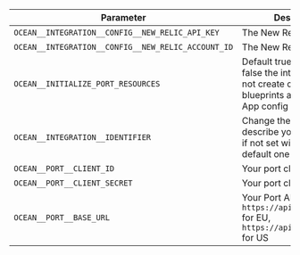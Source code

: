 | Parameter                                          | Description                                                                                                        | Required |
| -------------------------------------------------- | ------------------------------------------------------------------------------------------------------------------ | -------- |
| `OCEAN__INTEGRATION__CONFIG__NEW_RELIC_API_KEY`    | The New Relic API key                                                                                              | ✅       |
| `OCEAN__INTEGRATION__CONFIG__NEW_RELIC_ACCOUNT_ID` | The New Relic account ID                                                                                           | ✅       |
| `OCEAN__INITIALIZE_PORT_RESOURCES`                 | Default true, When set to false the integration will not create default blueprints and the port App config Mapping | ❌       |
| `OCEAN__INTEGRATION__IDENTIFIER`                   | Change the identifier to describe your integration, if not set will use the default one                            | ❌       |
| `OCEAN__PORT__CLIENT_ID`                           | Your port client id                                                                                                | ✅       |
| `OCEAN__PORT__CLIENT_SECRET`                       | Your port client secret                                                                                            | ✅       |
| `OCEAN__PORT__BASE_URL`                     | Your Port API URL - `https://api.getport.io` for EU, `https://api.us.getport.io` for US                                   | ✅       |
